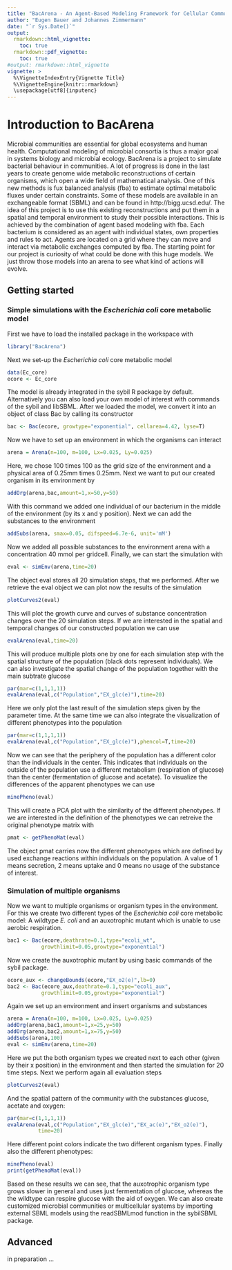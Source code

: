 ```yaml
---
title: "BacArena - An Agent-Based Modeling Framework for Cellular Communities"
author: "Eugen Bauer and Johannes Zimmermann"
date: "`r Sys.Date()`"
output:
  rmarkdown::html_vignette:
    toc: true
  rmarkdown::pdf_vignette:
    toc: true
#output: rmarkdown::html_vignette
vignette: >
  %\VignetteIndexEntry{Vignette Title}
  %\VignetteEngine{knitr::rmarkdown}
  \usepackage[utf8]{inputenc}
---
```


# Introduction to BacArena

Microbial communities are essential for global ecosystems and human health. Computational modeling of microbial consortia is thus a major goal in systems biology and microbial ecology. BacArena is a project to simulate bacterial behaviour in communities. A lot of progress is done in the last years to create genome wide metabolic reconstructions of certain organisms, which open a wide field of mathematical analysis. One of this new methods is  fux balanced analysis (fba) to estimate optimal metabolic  fluxes under certain constraints. Some of these models are available in an exchangeable format (SBML) and can be found in http://bigg.ucsd.edu/. The idea of this project is to use this existing reconstructions and put them in a spatial and temporal environment to study their possible interactions. This is achieved by the combination of agent based modeling with fba. Each bacterium is considered as an agent with individual states, own properties and rules to act. Agents are located on a grid where they can move and interact via metabolic exchanges computed by fba. The starting point for our project is curiosity of what could be done with this huge models. We just throw those models into an arena to see what kind of actions will evolve.

## Getting started

### Simple simulations with the *Escherichia coli* core metabolic model

First we have to load the installed package in the workspace with

```r
library("BacArena")
```

Next we set-up the *Escherichia coli* core metabolic model

```r
data(Ec_core)
ecore <- Ec_core
```

The model is already integrated in the sybil R package by default. Alternatively you can also load your own model of interest with commands of the sybil and libSBML. After we loaded the model, we convert it into an object of class Bac by calling its constructor

```r
bac <- Bac(ecore, growtype="exponential", cellarea=4.42, lyse=T)
```

Now we have to set up an environment in which the organisms can interact

```r
arena = Arena(n=100, m=100, Lx=0.025, Ly=0.025)
```

Here, we chose 100 times 100 as the grid size of the environment and a physical area of 0.25mm times 0.25mm. Next we want to put our created organism in its environment by

```r
addOrg(arena,bac,amount=1,x=50,y=50)
```

With this command we added one individual of our bacterium in the middle of the environment (by its x and y position). Next we can add the substances to the environment

```r
addSubs(arena, smax=0.05, difspeed=6.7e-6, unit='mM') 
```

Now we added all possible substances to the environment arena with a concentration 40 mmol per gridcell. Finally, we can start the simulation with

```r
eval <- simEnv(arena,time=20)
```

The object eval stores all 20 simulation steps, that we performed. After we retrieve the eval object we can plot now the results of the simulation

```r
plotCurves2(eval)
```

This will plot the growth curve and curves of substance concentration changes over the 20 simulation steps. If we are interested in the spatial and temporal changes of our constructed population we can use 

```r
evalArena(eval,time=20)
```

This will produce multiple plots one by one for each simulation step with the spatial structure of the population (black dots represent individuals). We can also investigate the spatial change of the population together with the main subtrate glucose

```r
par(mar=c(1,1,1,1))
evalArena(eval,c("Population","EX_glc(e)"),time=20)
```

Here we only plot the last result of the simulation steps given by the parameter time. At the same time we can also integrate the visualization of different phenotypes into the population 

```r
par(mar=c(1,1,1,1))
evalArena(eval,c("Population","EX_glc(e)"),phencol=T,time=20)
```

Now we can see that the periphery of the population has a different color than the individuals in the center. This indicates that individuals on the outside of the population use a different metabolism (respiration of glucose) than the center (fermentation of glucose and acetate). To visualize the differences of the apparent phenotypes we can use

```r
minePheno(eval)
```

This will create a PCA plot with the similarity of the different phenotypes. If we are interested in the definition of the phenotypes we can retreive the original phenotype matrix with

```r
pmat <- getPhenoMat(eval)
```

The object pmat carries now the different phenotypes which are defined by used exchange reactions within individuals on the population. A value of 1 means secretion, 2 means uptake and 0 means no usage of the substance of interest.

### Simulation of multiple organisms

Now we want to multiple organisms or organism types in the environment. For this we create two different types of the *Escherichia coli* core metabolic model: A wildtype *E. coli* and an auxotrophic mutant which is unable to use aerobic respiration.

```r
bac1 <- Bac(ecore,deathrate=0.1,type="ecoli_wt",
           growthlimit=0.05,growtype="exponential")
```

Now we create the auxotrophic mutant by using basic commands of the sybil package.

```r
ecore_aux <- changeBounds(ecore,"EX_o2(e)",lb=0)
bac2 <- Bac(ecore_aux,deathrate=0.1,type="ecoli_aux",
           growthlimit=0.05,growtype="exponential")
```

Again we set up an environment and insert organisms and substances

```r
arena = Arena(n=100, m=100, Lx=0.025, Ly=0.025)
addOrg(arena,bac1,amount=1,x=25,y=50)
addOrg(arena,bac2,amount=1,x=75,y=50)
addSubs(arena,100)
eval <- simEnv(arena,time=20)
```

Here we put the both organism types we created next to each other (given by their x position) in the environment and then started the simulation for 20 time steps. Next we perform again all evaluation steps

```r
plotCurves2(eval)
```

And the spatial pattern of the community with the substances glucose, acetate and oxygen:

```r
par(mar=c(1,1,1,1))
evalArena(eval,c("Population","EX_glc(e)","EX_ac(e)","EX_o2(e)"),
          time=20)
```

Here different point colors indicate the two different organism types. Finally also the different phenotypes:

```r
minePheno(eval)
print(getPhenoMat(eval))
```

Based on these results we can see, that the auxotrophic organism type grows slower in general and uses just fermentation of glucose, whereas the the wildtype can respire glucose with the aid of oxygen. We can also create customized microbial communities or multicellular systems by importing external SBML models using the readSBMLmod function in the sybilSBML package. 

## Advanced

in preparation ...
